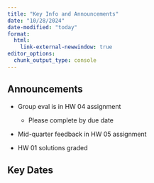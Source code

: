 ```yaml
---
title: "Key Info and Announcements"
date: "10/28/2024"
date-modified: "today"
format: 
  html:
    link-external-newwindow: true
editor_options: 
  chunk_output_type: console
---
```


## Announcements
- Group eval is in HW 04 assignment
  - Please complete by due date
- Mid-quarter feedback in HW 05 assignment

- HW 01 solutions graded

## Key Dates